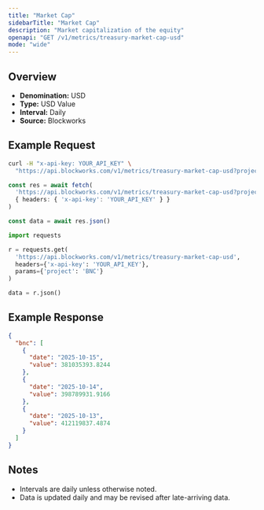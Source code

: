 ```yaml
---
title: "Market Cap"
sidebarTitle: "Market Cap"
description: "Market capitalization of the equity"
openapi: "GET /v1/metrics/treasury-market-cap-usd"
mode: "wide"
---
```


## Overview

- **Denomination:** USD
- **Type:** USD Value
- **Interval:** Daily
- **Source:** Blockworks

## Example Request

<CodeGroup>

```bash cURL
curl -H "x-api-key: YOUR_API_KEY" \
  "https://api.blockworks.com/v1/metrics/treasury-market-cap-usd?project=BNC"
```

```typescript TypeScript
const res = await fetch(
  'https://api.blockworks.com/v1/metrics/treasury-market-cap-usd?project=BNC',
  { headers: { 'x-api-key': 'YOUR_API_KEY' } }
)

const data = await res.json()
```

```python Python
import requests

r = requests.get(
  'https://api.blockworks.com/v1/metrics/treasury-market-cap-usd',
  headers={'x-api-key': 'YOUR_API_KEY'},
  params={'project': 'BNC'}
)

data = r.json()
```

</CodeGroup>

## Example Response

```json
{
  "bnc": [
    {
      "date": "2025-10-15",
      "value": 381035393.8244
    },
    {
      "date": "2025-10-14",
      "value": 398789931.9166
    },
    {
      "date": "2025-10-13",
      "value": 412119837.4874
    }
  ]
}
```

## Notes
- Intervals are daily unless otherwise noted.
- Data is updated daily and may be revised after late-arriving data.